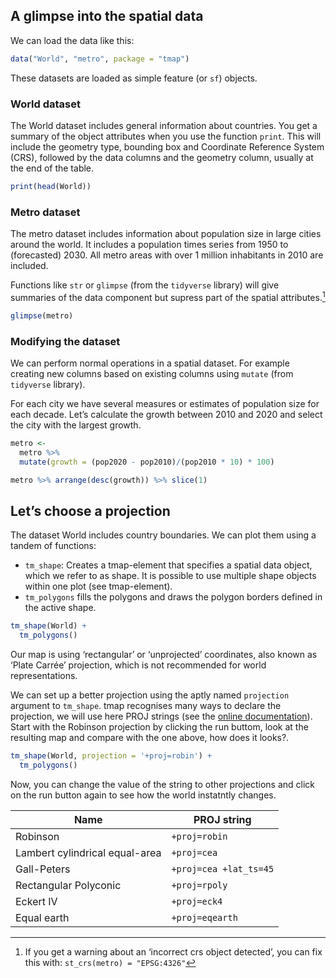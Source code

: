 
## A glimpse into the spatial data 

We can load the data like this:

```r
data("World", "metro", package = "tmap")
```

These datasets are loaded as simple feature (or `sf`) objects. 

### World dataset 
The World dataset includes general information about countries. You get a summary of the object attributes when you use the function `print`. This will include the geometry type, bounding box and Coordinate Reference System (CRS), followed by the data columns and the geometry column, usually at the end of the table.
```r
print(head(World))
```

### Metro dataset 

The metro dataset includes information about population size in large cities around the world. It includes a population times series from 1950 to (forecasted) 2030. All metro areas with over 1 million inhabitants in 2010 are included.

Functions like `str` or `glimpse` (from the `tidyverse` library) will give summaries of the data component but supress part of the spatial attributes.^[If you get a warning about an 'incorrect crs object detected', you can fix this with: `st_crs(metro) = "EPSG:4326"`]

```r
glimpse(metro)
```

### Modifying the dataset 

We can perform normal operations in a spatial dataset. For example creating new columns based on existing columns using `mutate` (from `tidyverse` library).

For each city we have several measures or estimates of population size for each decade. Let's calculate the growth between 2010 and 2020 and select the city with the largest growth.

```r
metro <- 
  metro %>% 
  mutate(growth = (pop2020 - pop2010)/(pop2010 * 10) * 100)

metro %>% arrange(desc(growth)) %>% slice(1)
```


## Let's choose a projection

The dataset World includes country boundaries. We can plot them using a tandem of functions: 

- `tm_shape`: Creates a tmap-element that specifies a spatial data object, which we refer to as shape. It is possible to use multiple shape objects within one plot (see tmap-element).
- `tm_polygons` fills the polygons and draws the polygon borders defined in the active shape.

```r
tm_shape(World) +
  tm_polygons()
```

Our map is using 'rectangular' or 'unprojected' coordinates, also known as 'Plate Carrée' projection, which is not recommended for world representations.

We can set up a better projection using the aptly named `projection` argument to `tm_shape`. tmap recognises many ways to declare the projection, we will use here PROJ strings (see the [online documentation](https://proj.org/en/latest/operations/projections/index.html)). Start with the Robinson projection by clicking the run buttom, look at the resulting map and compare with the one above, how does it looks?. 
```r
tm_shape(World, projection = '+proj=robin') + 
  tm_polygons()
```

Now, you can change the value of the string to other projections and click on the run button again to see how the world instatntly changes.

| Name | PROJ string |
|---|---|
|Robinson|`+proj=robin`|
|Lambert cylindrical equal-area|`+proj=cea`|
|Gall-Peters|`+proj=cea +lat_ts=45`|
|Rectangular Polyconic|`+proj=rpoly`|
|Eckert IV|`+proj=eck4`|
|Equal earth|`+proj=eqearth`|

